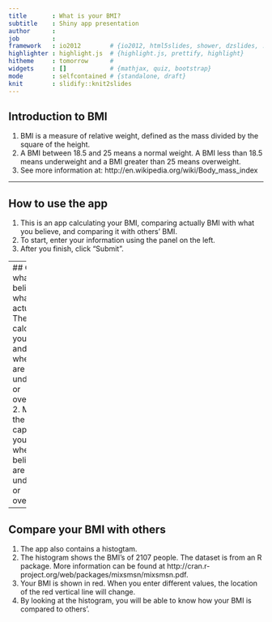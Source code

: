 ```yaml
---
title       : What is your BMI?
subtitle    : Shiny app presentation
author      : 
job         : 
framework   : io2012        # {io2012, html5slides, shower, dzslides, ...}
highlighter : highlight.js  # {highlight.js, prettify, highlight}
hitheme     : tomorrow      # 
widgets     : []            # {mathjax, quiz, bootstrap}
mode        : selfcontained # {standalone, draft}
knit        : slidify::knit2slides
---
```


## Introduction to BMI

1. BMI is a measure of relative weight, defined as the mass divided by the square of the height.
2. A BMI between 18.5 and 25 means a normal weight. A BMI less than 18.5 means underweight and a BMI greater than 25 means overweight.
3. See more information at: http://en.wikipedia.org/wiki/Body_mass_index

--- 

## How to use the app

1. This is an app calculating your BMI, comparing actually BMI with what you believe, and comparing it with others' BMI. 
2. To start, enter your information using the panel on the left. 
3. After you finish, click "Submit".


--- 
## Compare what you believe and what the actual is 
1. The app calculates your BMI and tells you whether you are normal, underweight, or overweight. 
2. Moreover, the app also captures your belief -- whether you believe you are normal, underweight, or overweight. 


--- 
## Compare your BMI with others
1. The app also contains a histogtam. 
2. The histogram shows the BMI's of 2107 people. The dataset is from an R package. More information can be found at http://cran.r-project.org/web/packages/mixsmsn/mixsmsn.pdf.
3. Your BMI is shown in red. When you enter different values, the location of the red vertical line will change. 
4. By looking at the histogram, you will be able to know how your BMI is compared to others'. 




